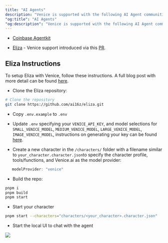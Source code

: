 ```yaml
---
title: "AI Agents"
description: "Venice is supported with the following AI Agent communities."
"og:title": "AI Agents"
"og:description": "Venice is supported with the following AI Agent communities"
---
```


* [Coinbase Agentkit](https://www.coinbase.com/developer-platform/discover/launches/introducing-agentkit)

* [Eliza](https://github.com/ai16z/eliza) - Venice support introduced via this [PR](https://github.com/ai16z/eliza/pull/1008).

## Eliza Instructions

To setup Eliza with Venice, follow these instructions. A full blog post with more detail can be found [here](https://venice.ai/blog/how-to-build-a-social-media-ai-agent-with-elizaos-venice-api).

* Clone the Eliza repository:

```bash
# Clone the repository
git clone https://github.com/ai16z/eliza.git
```

* Copy `.env.example` to `.env`

* Update `.env` specifying your `VENICE_API_KEY`, and model selections for  `SMALL_VENICE_MODEL`, `MEDIUM_VENICE_MODEL`, `LARGE_VENICE_MODEL`, `IMAGE_VENICE_MODEL`, instructions on generating your key can be found [here](/overview/guides/generating-api-key).

* Create a new character in the `/characters/` folder with a filename similar to  `your_character.character.json`to specify the character profile, tools/functions, and Venice.ai as the model provider:

```typescript
   modelProvider: "venice"
```

* Build the repo:

```bash
pnpm i
pnpm build
pnpm start
```

* Start your character

```bash
pnpm start --characters="characters/<your_character>.character.json"
```

* Start the local UI to chat with the agent

![](/images/eliza-config.png)